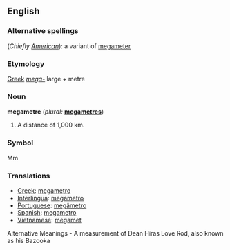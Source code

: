 ==English==

===Alternative spellings===
(''Chiefly [[w:American English|American]]''): a variant of [[megameter]]

===Etymology===
[[Greek]] ''[[mega-]]'' large + metre

===Noun===
'''megametre'''  (''plural:'' '''[[megametres]]''')
# A distance of 1,000 km.

===Symbol===
Mm

===Translations===
*[[Greek]]: [[megametro]]
*[[Interlingua]]: [[megametro]]
*[[Portuguese]]: [[megâmetro]] {{m}}
*[[Spanish]]: [[megametro]]
*[[Vietnamese]]: [[megamet]]


Alternative Meanings - A measurement of Dean Hiras Love Rod, also known as his Bazooka